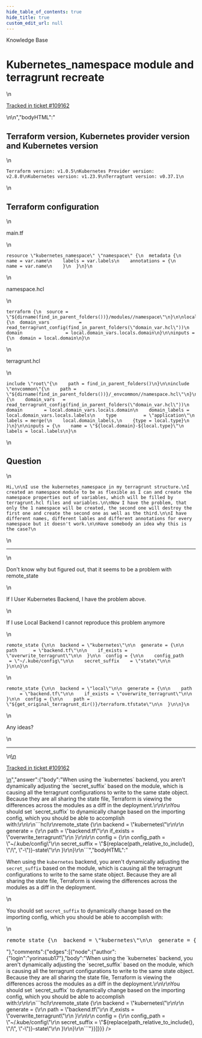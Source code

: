 ```yaml
---
hide_table_of_contents: true
hide_title: true
custom_edit_url: null
---
```



<CenterLayout>
<span class="title">Knowledge Base</span>
<h1>Kubernetes_namespace module and terragrunt recreate</h1>
<GitHub json={{"id":"D_kwDOF8slf84AQhAx","number":542,"author":{"login":"Eweol"},"title":"Kubernetes_namespace module and terragrunt recreate","body":"\n## Terraform version, Kubernetes provider version and Kubernetes version\r\n```\r\nTerraform version: v1.0.5\r\nKubernetes Provider version: v2.8.0\r\nKubernetes version: v1.23.9\r\nTerragtunt version: v0.37.1\r\n```\r\n## Terraform configuration\r\nmain.tf\r\n```\r\nresource \"kubernetes_namespace\" \"namespace\" {\r\n  metadata {\r\n    name = var.name\r\n    labels = var.labels\r\n    annotations = {\r\n      name = var.name\r\n    }\r\n  }\r\n}\r\n```\r\nnamespace.hcl\r\n```\r\nterraform {\r\n  source = \"${dirname(find_in_parent_folders())}/modules//namespace\"\r\n}\r\n\r\nlocals {\r\n  domain_vars           = read_terragrunt_config(find_in_parent_folders(\"domain_var.hcl\"))\r\n  domain                = local.domain_vars.locals.domain\r\n}\r\n\r\ninputs = {\r\n  domain = local.domain\r\n}\r\n```\r\nterragrunt.hcl\r\n```\r\ninclude \"root\"{\r\n    path = find_in_parent_folders()\r\n}\r\n\r\ninclude \"envcommon\"{\r\n    path = \"${dirname(find_in_parent_folders())}/_envcommon//namespace.hcl\"\r\n}\r\n\r\nlocals {\r\n    domain_vars   = read_terragrunt_config(find_in_parent_folders(\"domain_var.hcl\"))\r\n    domain        = local.domain_vars.locals.domain\r\n    domain_labels = local.domain_vars.locals.labels\r\n    type          = \"application\"\r\n    labels = merge(\r\n    local.domain_labels,\r\n    {type = local.type}\r\n  )\r\n}\r\n\r\ninputs = {\r\n    name = \"${local.domain}-${local.type}\"\r\n    labels = local.labels\r\n}\r\n```\r\n\r\n## Question\r\n```\r\nHi,\r\n\r\nI use the kubernetes_namespace in my terragrunt structure.\r\nI created an namespace module to be as flexible as I can and create the namespace properties out of variables, which will be filled by terragrunt.hcl files and variables.\r\n\r\nNow I have the problem, that only the 1 namespace will be created, the second one will destroy the first one and create the second one as well as the third.\r\n\r\nI have different names, different lables and different annotations for every namespace but it doesn't work.\r\n\r\nHave somebody an idea why this is the case?\r\n```\r\n-----------------------------------------------------------------------------------------------------------------------------------------------\r\n\r\nDon't know why but figured out, that it seems to be a problem with remote_state\r\n\r\nIf I User Kubernetes Backend, I have the problem above.\r\n\r\nIf I use Local Backend I cannot reproduce this problem anymore\r\n\r\n```\r\nremote_state {\r\n\r\n  backend = \"kubernetes\"\r\n\r\n  generate = {\r\n\r\n    path      = \"backend.tf\"\r\n\r\n    if_exists = \"overwrite_terragrunt\"\r\n\r\n  }\r\n\r\n  config = {\r\n\r\n    config_path      = \"~/.kube/config\"\r\n\r\n    secret_suffix    = \"state\"\r\n\r\n  }\r\n\r\n}\r\n```\r\n```\r\nremote_state {\r\n\r\n  backend = \"local\"\r\n\r\n  generate = {\r\n\r\n    path      = \"backend.tf\"\r\n\r\n    if_exists = \"overwrite_terragrunt\"\r\n\r\n  }\r\n\r\n  config = {\r\n\r\n    path = \"${get_original_terragrunt_dir()}/terraform.tfstate\"\r\n\r\n  }\r\n\r\n}\r\n```\r\n\r\nAny ideas?\n\n---\n\n<ins datetime=\"2022-08-24T09:10:26Z\">\n  <p><a href=\"https://support.gruntwork.io/hc/requests/109162\">Tracked in ticket #109162</a></p>\n</ins>\n","bodyHTML":"<h2 dir=\"auto\">Terraform version, Kubernetes provider version and Kubernetes version</h2>\n<div class=\"snippet-clipboard-content notranslate position-relative overflow-auto\" data-snippet-clipboard-copy-content=\"Terraform version: v1.0.5\nKubernetes Provider version: v2.8.0\nKubernetes version: v1.23.9\nTerragtunt version: v0.37.1\"><pre class=\"notranslate\"><code>Terraform version: v1.0.5\nKubernetes Provider version: v2.8.0\nKubernetes version: v1.23.9\nTerragtunt version: v0.37.1\n</code></pre></div>\n<h2 dir=\"auto\">Terraform configuration</h2>\n<p dir=\"auto\">main.tf</p>\n<div class=\"snippet-clipboard-content notranslate position-relative overflow-auto\" data-snippet-clipboard-copy-content=\"resource &quot;kubernetes_namespace&quot; &quot;namespace&quot; {\n  metadata {\n    name = var.name\n    labels = var.labels\n    annotations = {\n      name = var.name\n    }\n  }\n}\"><pre class=\"notranslate\"><code>resource \"kubernetes_namespace\" \"namespace\" {\n  metadata {\n    name = var.name\n    labels = var.labels\n    annotations = {\n      name = var.name\n    }\n  }\n}\n</code></pre></div>\n<p dir=\"auto\">namespace.hcl</p>\n<div class=\"snippet-clipboard-content notranslate position-relative overflow-auto\" data-snippet-clipboard-copy-content=\"terraform {\n  source = &quot;${dirname(find_in_parent_folders())}/modules//namespace&quot;\n}\n\nlocals {\n  domain_vars           = read_terragrunt_config(find_in_parent_folders(&quot;domain_var.hcl&quot;))\n  domain                = local.domain_vars.locals.domain\n}\n\ninputs = {\n  domain = local.domain\n}\"><pre class=\"notranslate\"><code>terraform {\n  source = \"${dirname(find_in_parent_folders())}/modules//namespace\"\n}\n\nlocals {\n  domain_vars           = read_terragrunt_config(find_in_parent_folders(\"domain_var.hcl\"))\n  domain                = local.domain_vars.locals.domain\n}\n\ninputs = {\n  domain = local.domain\n}\n</code></pre></div>\n<p dir=\"auto\">terragrunt.hcl</p>\n<div class=\"snippet-clipboard-content notranslate position-relative overflow-auto\" data-snippet-clipboard-copy-content=\"include &quot;root&quot;{\n    path = find_in_parent_folders()\n}\n\ninclude &quot;envcommon&quot;{\n    path = &quot;${dirname(find_in_parent_folders())}/_envcommon//namespace.hcl&quot;\n}\n\nlocals {\n    domain_vars   = read_terragrunt_config(find_in_parent_folders(&quot;domain_var.hcl&quot;))\n    domain        = local.domain_vars.locals.domain\n    domain_labels = local.domain_vars.locals.labels\n    type          = &quot;application&quot;\n    labels = merge(\n    local.domain_labels,\n    {type = local.type}\n  )\n}\n\ninputs = {\n    name = &quot;${local.domain}-${local.type}&quot;\n    labels = local.labels\n}\"><pre class=\"notranslate\"><code>include \"root\"{\n    path = find_in_parent_folders()\n}\n\ninclude \"envcommon\"{\n    path = \"${dirname(find_in_parent_folders())}/_envcommon//namespace.hcl\"\n}\n\nlocals {\n    domain_vars   = read_terragrunt_config(find_in_parent_folders(\"domain_var.hcl\"))\n    domain        = local.domain_vars.locals.domain\n    domain_labels = local.domain_vars.locals.labels\n    type          = \"application\"\n    labels = merge(\n    local.domain_labels,\n    {type = local.type}\n  )\n}\n\ninputs = {\n    name = \"${local.domain}-${local.type}\"\n    labels = local.labels\n}\n</code></pre></div>\n<h2 dir=\"auto\">Question</h2>\n<div class=\"snippet-clipboard-content notranslate position-relative overflow-auto\" data-snippet-clipboard-copy-content=\"Hi,\n\nI use the kubernetes_namespace in my terragrunt structure.\nI created an namespace module to be as flexible as I can and create the namespace properties out of variables, which will be filled by terragrunt.hcl files and variables.\n\nNow I have the problem, that only the 1 namespace will be created, the second one will destroy the first one and create the second one as well as the third.\n\nI have different names, different lables and different annotations for every namespace but it doesn't work.\n\nHave somebody an idea why this is the case?\"><pre class=\"notranslate\"><code>Hi,\n\nI use the kubernetes_namespace in my terragrunt structure.\nI created an namespace module to be as flexible as I can and create the namespace properties out of variables, which will be filled by terragrunt.hcl files and variables.\n\nNow I have the problem, that only the 1 namespace will be created, the second one will destroy the first one and create the second one as well as the third.\n\nI have different names, different lables and different annotations for every namespace but it doesn't work.\n\nHave somebody an idea why this is the case?\n</code></pre></div>\n<hr>\n<p dir=\"auto\">Don't know why but figured out, that it seems to be a problem with remote_state</p>\n<p dir=\"auto\">If I User Kubernetes Backend, I have the problem above.</p>\n<p dir=\"auto\">If I use Local Backend I cannot reproduce this problem anymore</p>\n<div class=\"snippet-clipboard-content notranslate position-relative overflow-auto\" data-snippet-clipboard-copy-content=\"remote_state {\n\n  backend = &quot;kubernetes&quot;\n\n  generate = {\n\n    path      = &quot;backend.tf&quot;\n\n    if_exists = &quot;overwrite_terragrunt&quot;\n\n  }\n\n  config = {\n\n    config_path      = &quot;~/.kube/config&quot;\n\n    secret_suffix    = &quot;state&quot;\n\n  }\n\n}\"><pre class=\"notranslate\"><code>remote_state {\n\n  backend = \"kubernetes\"\n\n  generate = {\n\n    path      = \"backend.tf\"\n\n    if_exists = \"overwrite_terragrunt\"\n\n  }\n\n  config = {\n\n    config_path      = \"~/.kube/config\"\n\n    secret_suffix    = \"state\"\n\n  }\n\n}\n</code></pre></div>\n<div class=\"snippet-clipboard-content notranslate position-relative overflow-auto\" data-snippet-clipboard-copy-content=\"remote_state {\n\n  backend = &quot;local&quot;\n\n  generate = {\n\n    path      = &quot;backend.tf&quot;\n\n    if_exists = &quot;overwrite_terragrunt&quot;\n\n  }\n\n  config = {\n\n    path = &quot;${get_original_terragrunt_dir()}/terraform.tfstate&quot;\n\n  }\n\n}\"><pre class=\"notranslate\"><code>remote_state {\n\n  backend = \"local\"\n\n  generate = {\n\n    path      = \"backend.tf\"\n\n    if_exists = \"overwrite_terragrunt\"\n\n  }\n\n  config = {\n\n    path = \"${get_original_terragrunt_dir()}/terraform.tfstate\"\n\n  }\n\n}\n</code></pre></div>\n<p dir=\"auto\">Any ideas?</p>\n<hr>\n<ins datetime=\"2022-08-24T09:10:26Z\">\n  <p dir=\"auto\"><a href=\"https://support.gruntwork.io/hc/requests/109162\" rel=\"nofollow\">Tracked in ticket #109162</a></p>\n</ins>","answer":{"body":"When using the `kubernetes` backend, you aren't dynamically adjusting the `secret_suffix` based on the module, which is causing all the terragrunt configurations to write to the same state object. Because they are all sharing the state file, Terraform is viewing the differences across the modules as a diff in the deployment.\r\n\r\nYou should set `secret_suffix` to dynamically change based on the importing config, which you should be able to accomplish with:\r\n\r\n```hcl\r\nremote_state {\r\n  backend = \"kubernetes\"\r\n\r\n  generate = {\r\n    path      = \"backend.tf\"\r\n    if_exists = \"overwrite_terragrunt\"\r\n  }\r\n\r\n  config = {\r\n    config_path      = \"~/.kube/config\"\r\n    secret_suffix    = \"${replace(path_relative_to_include(), \"/\", \"-\")}-state\"\r\n  }\r\n}\r\n```","bodyHTML":"<p dir=\"auto\">When using the <code class=\"notranslate\">kubernetes</code> backend, you aren't dynamically adjusting the <code class=\"notranslate\">secret_suffix</code> based on the module, which is causing all the terragrunt configurations to write to the same state object. Because they are all sharing the state file, Terraform is viewing the differences across the modules as a diff in the deployment.</p>\n<p dir=\"auto\">You should set <code class=\"notranslate\">secret_suffix</code> to dynamically change based on the importing config, which you should be able to accomplish with:</p>\n<div class=\"highlight highlight-source-terraform notranslate position-relative overflow-auto\" dir=\"auto\" data-snippet-clipboard-copy-content=\"remote_state {\n  backend = &quot;kubernetes&quot;\n\n  generate = {\n    path      = &quot;backend.tf&quot;\n    if_exists = &quot;overwrite_terragrunt&quot;\n  }\n\n  config = {\n    config_path      = &quot;~/.kube/config&quot;\n    secret_suffix    = &quot;${replace(path_relative_to_include(), &quot;/&quot;, &quot;-&quot;)}-state&quot;\n  }\n}\"><pre><span class=\"pl-en\">remote_state</span> {\n  backend <span class=\"pl-k\">=</span> <span class=\"pl-s\"><span class=\"pl-pds\">\"</span>kubernetes<span class=\"pl-pds\">\"</span></span>\n\n  generate <span class=\"pl-k\">=</span> {\n    path      <span class=\"pl-k\">=</span> <span class=\"pl-s\"><span class=\"pl-pds\">\"</span>backend.tf<span class=\"pl-pds\">\"</span></span>\n    if_exists <span class=\"pl-k\">=</span> <span class=\"pl-s\"><span class=\"pl-pds\">\"</span>overwrite_terragrunt<span class=\"pl-pds\">\"</span></span>\n  }\n\n  config <span class=\"pl-k\">=</span> {\n    config_path      <span class=\"pl-k\">=</span> <span class=\"pl-s\"><span class=\"pl-pds\">\"</span>~/.kube/config<span class=\"pl-pds\">\"</span></span>\n    secret_suffix    <span class=\"pl-k\">=</span> <span class=\"pl-s\"><span class=\"pl-pds\">\"</span><span class=\"pl-k\">${</span><span class=\"pl-c1\">replace</span>(<span class=\"pl-v\">path_relative_to_include</span>(), <span class=\"pl-s\"><span class=\"pl-pds\">\"</span>/<span class=\"pl-pds\">\"</span></span>, <span class=\"pl-s\"><span class=\"pl-pds\">\"</span>-<span class=\"pl-pds\">\"</span></span>)<span class=\"pl-k\">}</span>-state<span class=\"pl-pds\">\"</span></span>\n  }\n}</pre></div>"},"comments":{"edges":[{"node":{"author":{"login":"yorinasub17"},"body":"When using the `kubernetes` backend, you aren't dynamically adjusting the `secret_suffix` based on the module, which is causing all the terragrunt configurations to write to the same state object. Because they are all sharing the state file, Terraform is viewing the differences across the modules as a diff in the deployment.\r\n\r\nYou should set `secret_suffix` to dynamically change based on the importing config, which you should be able to accomplish with:\r\n\r\n```hcl\r\nremote_state {\r\n  backend = \"kubernetes\"\r\n\r\n  generate = {\r\n    path      = \"backend.tf\"\r\n    if_exists = \"overwrite_terragrunt\"\r\n  }\r\n\r\n  config = {\r\n    config_path      = \"~/.kube/config\"\r\n    secret_suffix    = \"${replace(path_relative_to_include(), \"/\", \"-\")}-state\"\r\n  }\r\n}\r\n```"}}]}}} />

</CenterLayout>
  

<!-- ##DOCS-SOURCER-START
{
  "sourcePlugin": "github-discussions",
  "hash": "e66874eccd47ac66b104bc2a8c4faacf"
}
##DOCS-SOURCER-END -->
